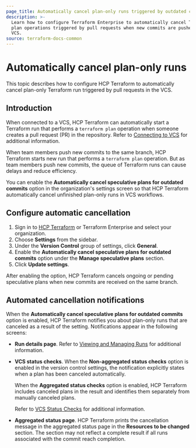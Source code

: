 ```yaml
---
page_title: Automatically cancel plan-only runs triggered by outdated commits
description: >-
  Learn how to configure Terraform Enterprise to automatically cancel Terraform
  plan operations triggered by pull requests when new commits are pushed to the
  VCS.
source: terraform-docs-common
---
```


# Automatically cancel plan-only runs

This topic describes how to configure HCP Terraform to automatically cancel plan-only Terraform run triggered by pull requests in the VCS. 

## Introduction

When connected to a VCS, HCP Terraform can automatically start a Terraform run that performs a `terraform plan` operation when someone creates a pull request (PR) in the repository. Refer to [Connecting to VCS](/terraform/enterprise/vcs) for additional information. 

When team members push new commits to the same branch, HCP Terraform starts new run that performs a `terraform plan` operation. But as team members push new commits, the queue of Terraform runs can cause delays and reduce efficiency. 

You can enable the **Automatically cancel speculative plans for outdated commits** option in the organization's settings screen so that HCP Terraform automatically cancel unfinished plan-only runs in VCS workflows.

## Configure automatic cancellation

1.  Sign in to [HCP Terraform](https://app.terraform.io/) or Terraform Enterprise and select your organization.
2.  Choose **Settings** from the sidebar.
3.  Under the **Version Control** group of settings, click **General**. 
4.  Enable the **Automatically cancel speculative plans for outdated commits** option under the **Manage speculative plans** section.
5.  Click **Update settings**.

After enabling the option, HCP Terraform cancels ongoing or pending speculative plans when new commits are received on the same branch.

## Automated cancellation notifications

When the **Automatically cancel speculative plans for outdated commits** option is enabled, HCP Terraform notifies you about plan-only runs that are canceled as a result of the setting.  Notifications appear in the following screens:

-   **Run details page**. Refer to [Viewing and Managing Runs](/terraform/enterprise/run/manage) for additional information.

-   **VCS status checks**. When the **Non-aggregated status checks** option is enabled in the version control settings, the notification explicitly states when a plan has been canceled automatically.

      When the **Aggregated status checks** option is enabled, HCP Terraform includes canceled plans in the result and identifies them separately from manually canceled plans.  

      Refer to [VCS Status Checks](/terraform/enterprise/users-teams-organizations/organizations/vcs-status-checks) for additional information.
       

-   **Aggregated status page**. HCP Terraform prints the cancellation message in the aggregated status page in the  **Resources to be changed** section. The section may not reflect a complete result if all runs associated with the commit reach completion.
